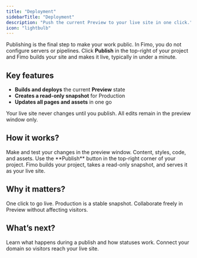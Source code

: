 ```yaml
---
title: "Deployment"
sidebarTitle: "Deployment"
description: "Push the current Preview to your live site in one click."
icon: "lightbulb"
---
```


Publishing is the final step to make your work public. In Fimo, you do not configure servers or pipelines. Click **Publish** in the top-right of your project and Fimo builds your site and makes it live, typically in under a minute.

## Key features

- **Builds and deploys** the current **Preview** state  
- **Creates a read-only snapshot** for Production  
- **Updates all pages and assets** in one go

<Note>
Your live site never changes until you publish. All edits remain in the preview window only.
</Note>

## How it works?

<Steps>
  <Step title="Review in Preview">
    Make and test your changes in the preview window. Content, styles, code, and assets.
  </Step>
  <Step title="Click Publish">
    Use the **Publish** button in the top-right corner of your project.
  </Step>
  <Step title="Fimo deploys">
    Fimo builds your project, takes a read-only snapshot, and serves it as your live site.
  </Step>
</Steps>

## Why it matters?

<Columns cols={2}>
  <Card title="Simple and safe" icon="check">
    One click to go live. Production is a stable snapshot.
  </Card>
  <Card title="Team-friendly" icon="users">
    Collaborate freely in Preview without affecting visitors.
  </Card>
</Columns>

## What’s next?

<Columns cols={2}>
  <Card
    title="Deployment details"
    icon="server"
    href="/publish/deployment"
  >
    Learn what happens during a publish and how statuses work.
  </Card>
  <Card
    title="Custom domains"
    icon="globe"
    href="/publish/custom-domains"
  >
    Connect your domain so visitors reach your live site.
  </Card>
</Columns>
